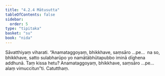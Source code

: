 ```yaml
---
title: "4.2.4 Mātusutta"
tableOfContents: false
sidebar:
  order: 5
type: "tipitaka"
basket: "su"
book: "nida"
---
```



<DynamicBreadcrumb />

<Division number="137" book="nida" bookNo="12" page="395">

<Paragraph number="873" book="nida">
Sāvatthiyaṃ viharati. “Anamataggoyaṃ, bhikkhave, saṃsāro …pe…  na so, bhikkhave, satto sulabharūpo yo namātābhūtapubbo iminā dīghena addhunā. Taṃ kissa hetu? Anamataggoyaṃ, bhikkhave, saṃsāro …pe…  alaṃ vimuccitun”ti.

</Paragraph>
</Division>

<Paragraph number="874" type="center" book="nida">
Catutthaṃ.
</Paragraph>